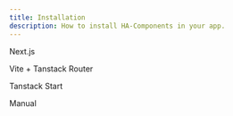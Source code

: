 ```yaml
---
title: Installation
description: How to install HA-Components in your app.
---
```



<Cards>
  <Card
    href="/docs/installation/nextjs"
  >
    <div className='flex flex-col items-center text-center'>
      <NextjsLogoIcon className="size-24" />
      <p className='text-xl font-bold'>Next.js</p>
    </div>
  </Card>
  <Card
    href="/docs/installation/vite_tanstack"
  >
  <div className='flex flex-col items-center text-center'>
    <ViteLogoIcon className="size-24" />
    <p className='text-xl font-bold'>Vite + Tanstack Router</p>
  </div>
    
  </Card>
  <Card
    href="/docs/installation/tanstack_start"    
  >
    <div className='flex flex-col items-center text-center'>
      <TanstackStartLogoDarkIcon className="dark:block hidden size-24" />
      <TanstackStartLogoLightIcon className="  dark:hidden size-24" />
      <p className='text-xl font-bold'>Tanstack Start</p>
    </div>
  </Card>
  <Card
    href="/docs/installation/react"    
  >
    <div className='flex flex-col items-center text-center'>
      <ReactLogoIcon className="size-24" />
      <p className='text-xl font-bold'>Manual</p>
    </div>
  </Card>
  
</Cards>